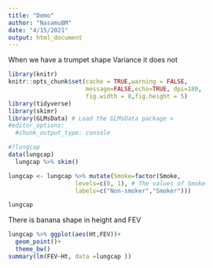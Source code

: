 ```yaml
---
title: "Demo"
author: "NasamuBM"
date: "4/15/2021"
output: html_document
---
```


When we have a trumpet shape Variance it does not 
```r
library(knitr)
knitr::opts_chunk$set(cache = TRUE,warning = FALSE,
                      message=FALSE,echo=TRUE, dpi=180,
                      fig.width = 8,fig.height = 5)
library(tidyverse)
library(skimr)
library(GLMsData) # Load the GLMsData package >
#editor_options:
  #chunk_output_type: console
```
```r
#?lungcap
data(lungcap)
  lungcap %>% skim()

lungcap <- lungcap %>% mutate(Smoke=factor(Smoke,
                   levels=c(0, 1), # The values of Smoke
                   labels=c("Non-smoker","Smoker")))

lungcap

```
There is banana shape in height and FEV

```r
lungcap %>% ggplot(aes(Ht,FEV))+
  geom_point()+
  theme_bw()
summary(lm(FEV~Ht, data =lungcap ))
```
